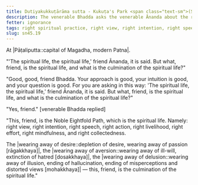 ```yaml
---
title: Dutiyakukkuṭārāma sutta - Kukuṭa's Park <span class="text-sm">(Second)</span>
description: The venerable Bhadda asks the venerable Ānanda about the right spiritual practice.
fetter: ignorance
tags: right spiritual practice, right view, right intention, right speech, right action, right livelihood, right effort, right mindfulness, right collectedness, sn, sn45-56, sn45
slug: sn45.19
---
```


At |Pāṭaliputta::capital of Magadha, modern Patna|.

"'The spiritual life, the spiritual life,' friend Ānanda, it is said. But what, friend, is the spiritual life, and what is the culmination of the spiritual life?"

"Good, good, friend Bhadda. Your approach is good, your intuition is good, and your question is good. For you are asking in this way: 'The spiritual life, the spiritual life,' friend Ānanda, it is said. But what, friend, is the spiritual life, and what is the culmination of the spiritual life?"

"Yes, friend." [venerable Bhadda replied]

"This, friend, is the Noble Eightfold Path, which is the spiritual life. Namely: right view, right intention, right speech, right action, right livelihood, right effort, right mindfulness, and right collectedness.

The \|wearing away of desire::depletion of desire, wearing away of passion [rāgakkhaya]|, the \|wearing away of aversion::wearing away of ill-will, extinction of hatred [dosakkhaya]|, the \|wearing away of delusion::wearing away of illusion, ending of hallucination, ending of misperceptions and distorted views [mohakkhaya]| — this, friend, is the culmination of the spiritual life."
